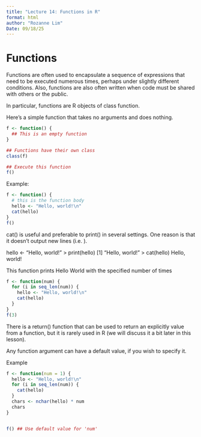 ```yaml
---
title: "Lecture 14: Functions in R"
format: html
author: "Rozanne Lim"
Date: 09/18/25
---
```

# Functions

Functions are often used to encapsulate a sequence of expressions that need to be executed numerous times, perhaps under slightly different conditions.
Also, functions are also often written when code must be shared with others or the public.

In particular, functions are R objects of class function.

Here’s a simple function that takes no arguments and does nothing.
```r
f <- function() {
  ## This is an empty function
}

## Functions have their own class
class(f)

## Execute this function
f()
```

Example: 
```r
f <- function() {
  # this is the function body
  hello <- "Hello, world!\n"
  cat(hello)
}
f()
```

cat() is useful and preferable to print() in several settings. One reason is that it doesn’t output new lines (i.e. \n).

hello <- "Hello, world!\n"
> print(hello)
[1] "Hello, world!\n"
> cat(hello)
Hello, world!

This function prints Hello World with the specified number of times 
```r
f <- function(num) {
  for (i in seq_len(num)) {
    hello <- "Hello, world!\n"
    cat(hello)
  }
}
f(3)
```

There is a return() function that can be used to return an explicitly value from a function, but it is rarely used in R (we will discuss it a bit later in this lesson).

Any function argument can have a default value, if you wish to specify it.

Example

```r
f <- function(num = 1) {
  hello <- "Hello, world!\n"
  for (i in seq_len(num)) {
    cat(hello)
  }
  chars <- nchar(hello) * num
  chars
}


f() ## Use default value for 'num'
```

